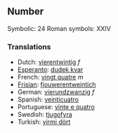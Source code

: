 {{rfc}}
==Number==

Symbolic: 24
Roman symbols: XXIV

===Translations===

*Dutch: [[vierentwintig]] ''f''
*[[Esperanto]]: [[dudek kvar]]
*French: [[vingt quatre]] ''m''
*[[Frisian]]: [[fjouwerentweintich]]
*German: [[vierundzwanzig]] ''f''
*Spanish: [[veinticuatro]]
*Portuguese: [[vinte e quatro]]
*Swedish: [[tjugofyra]]
*Turkish: [[yirmi dört]]